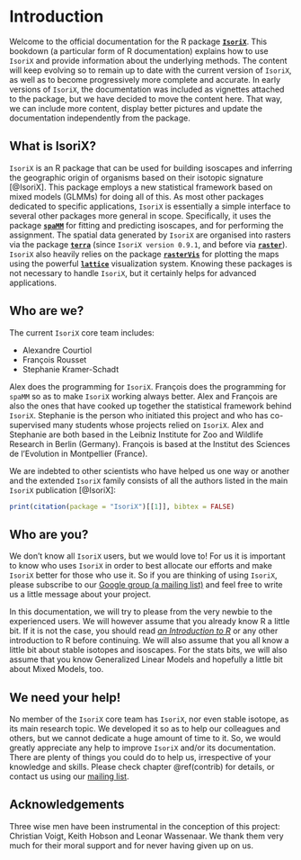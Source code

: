 # Introduction

Welcome to the official documentation for the R package [__`IsoriX`__](https://github.com/courtiol/IsoriX).
This bookdown (a particular form of R documentation) explains how to use `IsoriX` and provide information about the underlying methods.
The content will keep evolving so to remain up to date with the current version of `IsoriX`, as well as to become progressively more complete and accurate.
In early versions of `IsoriX`, the documentation was included as vignettes attached to the package, but we have decided to move the content here.
That way, we can include more content, display better pictures and update the documentation independently from the package.

## What is IsoriX?

`IsoriX` is an R package that can be used for building isoscapes and inferring the geographic origin of organisms based on their isotopic signature [@IsoriX].
This package employs a new statistical framework  based on mixed models (GLMMs) for doing all of this.
As most other packages dedicated to specific applications, `IsoriX` is essentially a simple interface to several other packages more general in scope.
Specifically, it uses the package [**`spaMM`**](https://gitlab.mbb.univ-montp2.fr/francois/spamm-ref) for fitting and predicting isoscapes, and for performing the assignment.
The spatial data generated by `IsoriX` are organised into rasters via the package [**`terra`**](https://rspatial.github.io/terra/index.html) (since `IsoriX version 0.9.1`, and before via [**`raster`**](https://rspatial.org/raster/)).
`IsoriX` also heavily relies on the package [**`rasterVis`**](https://oscarperpinan.github.io/rastervis/) for plotting the maps using the powerful [**`lattice`**](http://lattice.r-forge.r-project.org) visualization system.
Knowing these packages is not necessary to handle `IsoriX`, but it certainly helps for advanced applications.

## Who are we?

The current `IsoriX` core team includes:

  * Alexandre Courtiol
  * François Rousset
  * Stephanie Kramer-Schadt

Alex does the programming for `IsoriX`.
François does the programming for `spaMM` so as to make `IsoriX` working always better.
Alex and François are also the ones that have cooked up together the statistical framework behind `IsoriX`.
Stephanie is the person who initiated this project and who has co-supervised many students whose projects relied on `IsoriX`.
Alex and Stephanie are both based in the Leibniz Institute for Zoo and Wildlife Research in Berlin (Germany).
François is based at the Institut des Sciences de l'Evolution in Montpellier (France).

We are indebted to other scientists who have helped us one way or another and the extended `IsoriX` family consists of all the authors listed in the main `IsoriX` publication [@IsoriX]:

```r
print(citation(package = "IsoriX")[[1]], bibtex = FALSE)
```

## Who are you?

We don't know all `IsoriX` users, but we would love to!
For us it is important to know who uses `IsoriX` in order to best allocate our efforts and make `IsoriX` better for those who use it.
So if you are thinking of using `IsoriX`, please subscribe to our [Google group (a mailing list)](https://groups.google.com/g/IsoriX) and feel free to write us a little message about your project.

In this documentation, we will try to please from the very newbie to the experienced users. We will however assume that you already know R a little bit.
If it is not the case, you should read [_an Introduction to R_](https://cran.r-project.org/doc/manuals/r-release/R-intro.html) or any other introduction to R before continuing.
We will also assume that you all know a little bit about stable isotopes and isoscapes.
For the stats bits, we will also assume that you know Generalized Linear Models and hopefully a little bit about Mixed Models, too.

## We need your help!

No member of the `IsoriX` core team has `IsoriX`, nor even stable isotope, as its main research topic.
We developed it so as to help our colleagues and others, but we cannot dedicate a huge amount of time to it.
So, we would greatly appreciate any help to improve `IsoriX` and/or its documentation.
There are plenty of things you could do to help us, irrespective of your knowledge and skills.
Please check chapter \@ref(contrib) for details, or contact us using our [mailing list](https://groups.google.com/g/IsoriX).


## Acknowledgements

Three wise men have been instrumental in the conception of this project: Christian Voigt, Keith Hobson and Leonar Wassenaar.
We thank them very much for their moral support and for never having given up on us.
